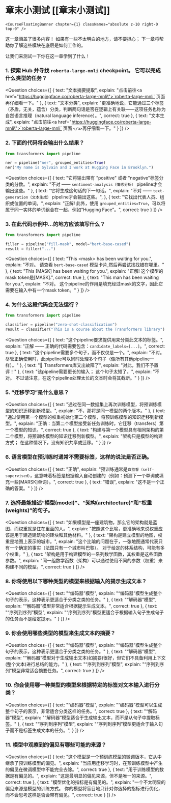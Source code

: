 <!-- DISABLE-FRONTMATTER-SECTIONS -->

# 章末小测试 [[章末小测试]]

`<CourseFloatingBanner
    chapter={1}
    classNames="absolute z-10 right-0 top-0"
/>`

这一章涵盖了很多内容！ 如果有一些不太明白的地方，请不要担心； 下一章将帮助你了解这些模块在底层是如何工作的。

让我们来测试一下你在这一章学到了什么！

### 1. 探索 Hub 并寻找 `roberta-large-mnli` checkpoint。 它可以完成什么类型的任务？

<Question
	choices={[
		{
			text: "文本摘要提取",
			explain: "点击前往<a href=\"https://huggingface.co/roberta-large-mnli\">`roberta-large-mnli` 页面 </a>再仔细看一下。"
		},
		{
			text: "文本分类",
			explain: "更准确地说，它能通过三个标签（矛盾，无关，蕴含）分类，判断两句话是否在逻辑上有关联——这项任务也称为自然语言推理（natural language inference）。",
			correct: true
		},
		{
			text: "文本生成",
			explain: "点击前往<a href=\"https://huggingface.co/roberta-large-mnli\">`roberta-large-mnli` 页面 `</a>`再仔细看一下。"
		}
	]}
/>

### 2. 下面的代码将会输出什么结果？

```py
from transformers import pipeline

ner = pipeline("ner", grouped_entities=True)
ner("My name is Sylvain and I work at Hugging Face in Brooklyn.")
```

<Question
	choices={[
		{
			text: "它将输出带有 \"positive\" 或者 \"negative\"标签分类的分数。",
			explain: "不对 —— <code>sentiment-analysis（情感分析）</code> pipeline才会输出这些。"
		},
		{
			text: "它将生成这句话的下一句话。",
			explain: "不对 —— <code>text-generation（文本生成）</code> pipeline才会输出这些。",
		},
		{
			text: "它找出代表人员、组织或位置的单词。",
			explain: "正解! 此外，使用 <code>grouped_entities=True</code>，可以将属于同一实体的单词组合在一起，例如“Hugging Face”。",
			correct: true
		}
	]}
/>

### 3. 在此代码示例中...的地方应该填写什么？

```py
from transformers import pipeline

filler = pipeline("fill-mask", model="bert-base-cased")
result = filler("...")
```

<Question
	choices={[
		{
			text: "This &#60;mask> has been waiting for you.",
			explain: "不对。 请查看 <code>bert-base-cased</code> 模型卡片,然后再尝试找找错在哪里。"
		},
		{
			text: "This [MASK] has been waiting for you.",
			explain: "正解! 这个模型的mask token是[MASK].",
			correct: true
		},
		{
			text: "This man has been waiting for you.",
			explain: "不对。 这个pipeline的作用是填充经过mask的文字，因此它需要在输入中有一个mask token。"
		}
	]}
/>

### 4. 为什么这段代码会无法运行？

```py
from transformers import pipeline

classifier = pipeline("zero-shot-classification")
result = classifier("This is a course about the Transformers library")
```

<Question
	choices={[
		{
			text: "这个pipeline要求提供用来分类此文本的标签。",
			explain: "正解 —— 正确的代码需要包含：<code>candidate_labels=[...]</code>。",
			correct: true
		},
		{
			text: "这个pipeline需要多个句子，而不仅仅是一个。",
			explain: "不对。尽管正确使用时，此pipeline可以同时处理多个句子（像所有其他pipeline一样）。"
		},
		{
			text: "🤗 Transformers库又出故障了",
			explain: "对此，我们不予置评！"
		},
		{
			text: "该pipeline需要更长的输入； 这个句子太短了。",
			explain: "不对。 不过请注意，在这个pipeline处理太长的文本时会将其截断。"
		}
	]}
/>

### 5. “迁移学习”是什么意思？

<Question
	choices={[
		{
			text: "通过在同一数据集上再次训练模型，将预训练模型的知识迁移到新模型。",
			explain: "不，那将是同一模型的两个版本。"
		},
		{
			text: "通过使用第一个模型的权重初始化第二个模型，将预训练模型的知识迁移到新模型。",
			explain: "正确：当第二个模型接受新任务训练时，它迁移（transfers）第一个模型的知识。",
			correct: true
		},
		{
			text: "构建与第一个模型具有相同架构的第二个模型，将预训练模型的知识迁移到新模型。",
			explain: "架构只是模型的构建方式； 在这种情况下，没有知识共享或迁移。"
		}
	]}
/>

### 6. 语言模型在预训练时通常不需要标签，这样的说法是否正确。

<Question
	choices={[
		{
			text: "正确",
			explain: "预训练通常是`自监督（self-supervised）`，这意味着标签是根据输入自动创建的（例如：预测下一个单词或填充一些[MARSK]单词）。",
			correct: true
		},
		{
			text: "错误",
			explain: "这不是一个正确的答案。"
		}
	]}
/>

### 7. 选择最能描述“模型(model)”、“架构(architecture)”和“权重(weights)”的句子。

<Question
	choices={[
		{
			text: "如果模型是一座建筑物，那么它的架构就是蓝图，而权重就是住在里面的人。",
			explain: "按照这个比喻，更准确地来说权重应该是用于建造建筑物的砖块和其他材料。"
		},
		{
			text: "架构是建立模型的地图，权重是地图上表示的城市。",
			explain: "这个比喻的问题在于，一张地图通常代表只有一个确定的事实（法国只有一个城市叫巴黎）。 对于给定的体系结构，可能有多个权重。"
		},
		{
			text: "架构是用于构建模型的一系列数学函数，其权重是这些函数参数。",
			explain: "同一组数学函数（架构）可以通过使用不同的参数（权重）来构建不同的模型。",
			correct: true
		}
	]}
/>

### 8. 你将使用以下哪种类型的模型来根据输入的提示生成文本？

<Question
	choices={[
		{
			text: "“编码器”模型",
			explain: "“编码器”模型生成整个句子的表示，这种表示更适合于分类之类的任务。"
		},
		{
			text: "“解码器”模型",
			explain: "“解码器”模型非常适合根据提示生成文本。",
			correct: true
		},
		{
			text: "“序列到序列”模型",
			explain: "“序列到序列”模型更适合于根据输入句子生成句子的任务而不是给定提示。"
		}
	]}
/>

### 9. 你会使用哪些类型的模型来生成文本的摘要？

<Question
	choices={[
		{
			text: "“编码器”模型",
			explain: "“编码器”模型生成整个句子的表示，这种表示更适合于分类之类的任务。"
		},
		{
			text: "“解码器”模型",
			explain: "“解码器”模型对于生成输出文本(如摘要)很好，但它们不具备利用上下文(整个文本)进行总结的能力。"
		},
		{
			text: "“序列到序列”模型",
			explain: "“序列到序列”模型非常适合摘要任务。",
			correct: true
		}
	]}
/>

### 10. 你会使用哪一种类型的模型来根据特定的标签对文本输入进行分类？

<Question
	choices={[
		{
			text: "“编码器”模型",
			explain: "“编码器”模型可以生成整个句子的表示，非常适合分类这样的任务。",
			correct: true
		},
		{
			text: "“解码器”模型",
			explain: "“解码器”模型适合于生成输出文本，而不是从句子中提取标签。"
		},
		{
			text: "“序列到序列”模型",
			explain: "“序列到序列”模型更适合于输入句子而不是标签生成文本的任务。",
		}
	]}
/>

### 11. 模型中观察到的偏见有哪些可能的来源？

<Question
	choices={[
		{
			text: "这个模型是一个预训练模型的微调版本，它从中继承了预训练模型的偏见。",
			explain: "当应用迁移学习时，在预训练模型中产生的偏见在微调模型中不能完全去除。",
			correct: true
		},
		{
			text: "用于训练模型的数据是有偏见的。",
			explain: "这是最明显的偏见来源，但不是唯一的来源。",
			correct: true
		},
		{
			text: "模型优化的指标是有偏见的。",
			explain: "一个不太明显的偏见来源是模型的训练方式。 你的模型将盲目地只针对你选择的指标进行优化，而不会思考这样是否会带有偏见。",
			correct: true
		}
	]}
/>
